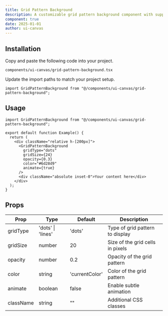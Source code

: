 ```yaml
---
title: Grid Pattern Background
description: A customizable grid pattern background component with support for dots and lines, perfect for minimal and professional designs.
component: true
date: 2025-01-01
author: ui-canvas
---
```


<ComponentPreview name="grid-pattern-background-demo" />

## Installation

<Steps>

<Step>Copy and paste the following code into your project.</Step>

`components/ui-canvas/grid-pattern-background.tsx`

<ComponentSource name="grid-pattern-background" />

<Step>Update the import paths to match your project setup.</Step>

```tsx
import GridPatternBackground from "@/components/ui-canvas/grid-pattern-background";
```

</Steps>

## Usage

```tsx
import GridPatternBackground from "@/components/ui-canvas/grid-pattern-background";

export default function Example() {
  return (
    <div className="relative h-[200px]">
      <GridPatternBackground
        gridType="dots"
        gridSize={24}
        opacity={0.3}
        color="#6d28d9"
        animate={true}
      />
      <div className="absolute inset-0">Your content here</div>
    </div>
  );
}
```

## Props

| Prop      | Type              | Default        | Description                      |
| --------- | ----------------- | -------------- | -------------------------------- |
| gridType  | 'dots' \| 'lines' | 'dots'         | Type of grid pattern to display  |
| gridSize  | number            | 20             | Size of the grid cells in pixels |
| opacity   | number            | 0.2            | Opacity of the grid pattern      |
| color     | string            | 'currentColor' | Color of the grid pattern        |
| animate   | boolean           | false          | Enable subtle animation          |
| className | string            | ""             | Additional CSS classes           |
